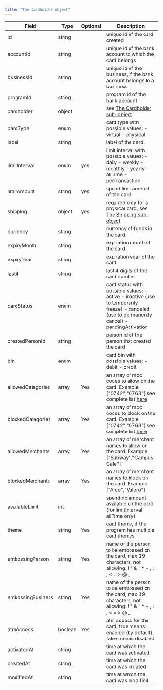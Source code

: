 ```yaml
---
title: "The Cardholder object"
---
```


| **Field**         | **Type** | **Optional** | **Description**                                                                                                                                              |
|-------------------|----------|--------------|--------------------------------------------------------------------------------------------------------------------------------------------------------------|
| id                | string   |              | unique id of the card created                                                                                                                                |
| accountId         | string   |              | unique id of the bank account to which the card belongs                                                                                                      |
| businessId        | string   |              | unique id of the business, if the bank account belongs to a business                                                                                         |
| programId         | string   |              | program id of the bank account                                                                                                                               |
| cardholder        | object   |              | see [The Cardholder sub-object](https://www.solidfi.com/docs/the-cardholder-sub-object?)                                                                     |
| cardType          | enum     |              | card type with possible values: - virtual - physical                                                                                                         |
| label             | string   |              | label of the card.                                                                                                                                           |
| limitInterval     | enum     | yes          | limit interval with possible values: - daily - weekly - monthly - yearly - allTime - perTransaction                                                          |
| limitAmount       | string   | yes          | spend limit amount of the card                                                                                                                               |
| shipping          | object   | yes          | required only for a physical card, see [The Shipping sub-object](https://www.solidfi.com/docs/the-shipping-sub-object)                                       |
| currency          | string   |              | currency of funds in the card.                                                                                                                               |
| expiryMonth       | string   |              | expiration month of the card                                                                                                                                 |
| expiryYear        | string   |              | expiration year of the card                                                                                                                                  |
| last4             | string   |              | last 4 digits of the card number                                                                                                                             |
| cardStatus        | enum     |              | card status with possible values: - active - inactive (use to temporarily freeze) - canceled (use to permanently cancel) - pendingActivation                 |
| createdPersonId   | string   |              | person id of the person that created the card                                                                                                                |
| bin               | enum     |              | card bin with possible values: - debit - credit                                                                                                              |
| allowedCategories | array    | Yes          | an array of mcc codes to allow on the card. Example ["0742","0763"] see complete list [here](https://github.com/greggles/mcc-codes/blob/main/mcc_codes.json) |
| blockedCategories | array    | Yes          | an array of mcc codes to block on the card. Example ["0742","0763"] see complete list [here](https://github.com/greggles/mcc-codes/blob/main/mcc_codes.json) |
| allowedMerchants  | array    | Yes          | an array of merchant names to allow on the card. Example ["Subway","Campus Cafe"]                                                                            |
| blockedMerchants  | array    | Yes          | an array of merchant names to block on the card. Example ["Arco","Valero"]                                                                                   |
| availableLimit    | int      |              | spending amount available on the card (for limitInterval allTime only)                                                                                       |
| theme             | string   | Yes          | card theme, if the program has multiple card themes                                                                                                          |
| embossingPerson   | string   | Yes          | name of the person to be embossed on the card, max 19 characters, not allowing: ! " & ' * + , : ; < = > @ _                                                  |
| embossingBusiness | string   | Yes          | name of the person to be embossed on the card, max 19 characters, not allowing: ! " & ' * + , : ; < = > @ _                                                  |
| atmAccess         | boolean  | Yes          | atm access for the card, true means enabled (by default), false means disabled                                                                               |
| activatedAt       | string   |              | time at which the card was activated                                                                                                                         |
| createdAt         | string   |              | time at which the card was created                                                                                                                           |
| modifiedAt        | string   |              | time at which the card was modified                                                                                                                          |